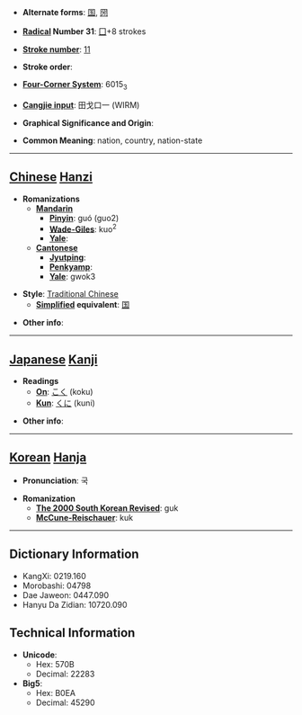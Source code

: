 * '''Alternate forms''': [[国]], [[圀]]

* '''[[Wiktionary:Chinese radical index| Radical]] Number 31''': [[Wiktionary:Chinese radical index 囗|囗]]+8 strokes

* '''[[Wiktionary:Chinese total strokes index|Stroke number]]''': [[Wiktionary:Chinese total strokes index 11|11]]

* '''Stroke order''': 

* '''[[Wiktionary:Chinese four corner index|Four-Corner System]]''': 6015<sub>3</sub>

* '''[[Wiktionary:Chinese Cangjie index|Cangjie input]]''': 田戈口一 (WIRM)

* '''Graphical Significance and Origin''': 

* '''Common Meaning''': nation, country, nation-state

----

== [[Chinese]] [[Hanzi]] ==

* '''Romanizations'''
** '''[[Mandarin]]'''
*** '''[[Pinyin]]''': guó (guo2)
*** '''[[Wade-Giles]]''': kuo<sup>2</sup>
*** '''[[Yale]]''': 
** '''[[Cantonese]]'''
*** '''[[Jyutping]]''':
*** '''[[Penkyamp]]''': 
*** '''[[Yale]]''': gwok3

* '''Style''': [[Traditional Chinese]] 
** '''[[Simplified Chinese|Simplified]] equivalent''': [[国]]

* '''Other info''': 

----

== [[Japanese]] [[Kanji]] ==

* '''Readings'''
** '''[[On]]''': [[こく]] (koku)
** '''[[Kun]]''': [[くに]] (kuni)

* '''Other info''':  

----

== [[Korean]] [[Hanja]] ==

* '''Pronunciation''': 국

* '''Romanization'''
** '''[[The 2000 South Korean Revised Romanization|The 2000 South Korean Revised]]''': guk
** '''[[McCune-Reischauer]]''': kuk

----

== Dictionary Information ==

* KangXi: 0219.160
* Morobashi: 04798
* Dae Jaweon: 0447.090
* Hanyu Da Zidian: 10720.090

== Technical Information ==

* '''Unicode''':
** Hex: 570B
** Decimal: 22283
* '''Big5''':
** Hex: B0EA
** Decimal: 45290